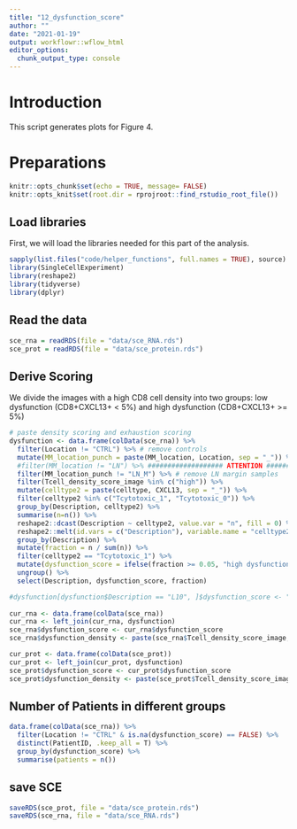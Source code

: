 ```yaml
---
title: "12_dysfunction_score"
author: ""
date: "2021-01-19"
output: workflowr::wflow_html
editor_options:
  chunk_output_type: console
---
```


# Introduction
This script generates plots for Figure 4.

# Preparations

```r
knitr::opts_chunk$set(echo = TRUE, message= FALSE)
knitr::opts_knit$set(root.dir = rprojroot::find_rstudio_root_file())
```

## Load libraries

First, we will load the libraries needed for this part of the analysis.

```r
sapply(list.files("code/helper_functions", full.names = TRUE), source)
library(SingleCellExperiment)
library(reshape2)
library(tidyverse)
library(dplyr)
```

## Read the data

```r
sce_rna = readRDS(file = "data/sce_RNA.rds")
sce_prot = readRDS(file = "data/sce_protein.rds")
```

## Derive Scoring
We divide the images with a high CD8 cell density into two groups: low dysfunction (CD8+CXCL13+ < 5%) and high dysfunction (CD8+CXCL13+ >= 5%)

```r
# paste density scoring and exhaustion scoring
dysfunction <- data.frame(colData(sce_rna)) %>%
  filter(Location != "CTRL") %>% # remove controls
  mutate(MM_location_punch = paste(MM_location, Location, sep = "_")) %>%
  #filter(MM_location != "LN") %>% ################### ATTENTION #################
  filter(MM_location_punch != "LN_M") %>% # remove LN margin samples
  filter(Tcell_density_score_image %in% c("high")) %>%
  mutate(celltype2 = paste(celltype, CXCL13, sep = "_")) %>%
  filter(celltype2 %in% c("Tcytotoxic_1", "Tcytotoxic_0")) %>%
  group_by(Description, celltype2) %>%
  summarise(n=n()) %>%
  reshape2::dcast(Description ~ celltype2, value.var = "n", fill = 0) %>%
  reshape2::melt(id.vars = c("Description"), variable.name = "celltype2", value.name = "n") %>%
  group_by(Description) %>%
  mutate(fraction = n / sum(n)) %>%
  filter(celltype2 == "Tcytotoxic_1") %>%
  mutate(dysfunction_score = ifelse(fraction >= 0.05, "high dysfunction", "low dysfunction")) %>%
  ungroup() %>%
  select(Description, dysfunction_score, fraction)

#dysfunction[dysfunction$Description == "L10", ]$dysfunction_score <- "low dysfunction"
  
cur_rna <- data.frame(colData(sce_rna))
cur_rna <- left_join(cur_rna, dysfunction)
sce_rna$dysfunction_score <- cur_rna$dysfunction_score
sce_rna$dysfunction_density <- paste(sce_rna$Tcell_density_score_image, sce_rna$dysfunction_score, sep = " - ")

cur_prot <- data.frame(colData(sce_prot))
cur_prot <- left_join(cur_prot, dysfunction)
sce_prot$dysfunction_score <- cur_prot$dysfunction_score
sce_prot$dysfunction_density <- paste(sce_prot$Tcell_density_score_image, sce_prot$dysfunction_score, sep = " - ")
```

## Number of Patients in different groups

```r
data.frame(colData(sce_rna)) %>%
  filter(Location != "CTRL" & is.na(dysfunction_score) == FALSE) %>%
  distinct(PatientID, .keep_all = T) %>%
  group_by(dysfunction_score) %>%
  summarise(patients = n())
```

## save SCE

```r
saveRDS(sce_prot, file = "data/sce_protein.rds")
saveRDS(sce_rna, file = "data/sce_RNA.rds")
```


